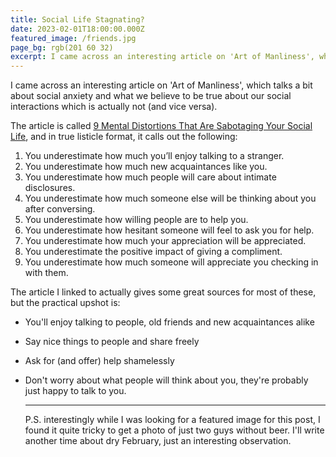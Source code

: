```yaml
---
title: Social Life Stagnating?
date: 2023-02-01T18:00:00.000Z
featured_image: /friends.jpg
page_bg: rgb(201 60 32)
excerpt: I came across an interesting article on 'Art of Manliness', which talks a bit about social anxiety and what we believe to be true about our social interactions which is actually not (and vice versa).
---
```


I came across an interesting article on 'Art of Manliness', which talks a bit about social anxiety and what we believe to be true about our social interactions which is actually not (and vice versa).

The article is called [9 Mental Distortions That Are Sabotaging Your Social Life](https://www.artofmanliness.com/people/social-skills/9-mental-distortions-that-are-sabotaging-your-social-life/), and in true listicle format, it calls out the following:

1. You underestimate how much you’ll enjoy talking to a stranger.
2. You underestimate how much new acquaintances like you.
3. You underestimate how much people will care about intimate disclosures.
4. You underestimate how much someone else will be thinking about you after conversing.
5. You underestimate how willing people are to help you.
6. You underestimate how hesitant someone will feel to ask you for help.
7. You underestimate how much your appreciation will be appreciated.
8. You underestimate the positive impact of giving a compliment.
9. You underestimate how much someone will appreciate you checking in with them.

The article I linked to actually gives some great sources for most of these, but the practical upshot is:

- You'll enjoy talking to people, old friends and new acquaintances alike
- Say nice things to people and share freely
- Ask for (and offer) help shamelessly
- Don't worry about what people will think about you, they're probably just happy to talk to you.

  ***

  P.S. interestingly while I was looking for a featured image for this post, I found it quite tricky to get a photo of just two guys without beer. I'll write another time about dry February, just an interesting observation.
